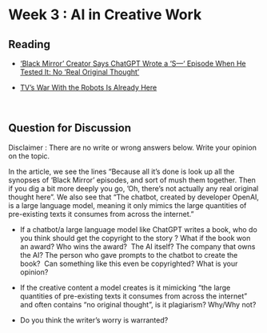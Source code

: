 # Week 3 : AI in Creative Work 

## Reading

- [‘Black Mirror’ Creator Says ChatGPT Wrote a ‘S—‘ Episode When He Tested It: No ‘Real Original Thought’](https://www.thewrap.com/black-mirror-creator-charlie-brooker-chat-gpt-episode/)

- [TV’s War With the Robots Is Already Here](https://www.nytimes.com/2023/05/10/arts/television/writers-strike-artificial-intelligence.html)

<br>

## Question for Discussion 

Disclaimer : There are no write or wrong answers below. Write your opinion on the topic.

In the article, we see the lines "Because all it's done is look up all the synopses of 'Black Mirror' episodes, and sort of mush them together. Then if you dig a bit more deeply you go, 'Oh, there's not actually any real original thought here". We also see that "The chatbot, created by developer OpenAI, is a large language model, meaning it only mimics the large quantities of pre-existing texts it consumes from across the internet."

* If a chatbot/a large language model like ChatGPT writes a book, who do you think should get the copyright to the story ? What if the book won an award? Who wins the award?  The AI itself? The company that owns the AI? The person who gave prompts to the chatbot to create the book?  Can something like this even be copyrighted? What is your opinion?


* If the creative content a model creates is it mimicking "the large quantities of pre-existing texts it consumes from across the internet" and often contains "no original thought", is it plagiarism? Why/Why not?

* Do you think the writer's worry is warranted?
